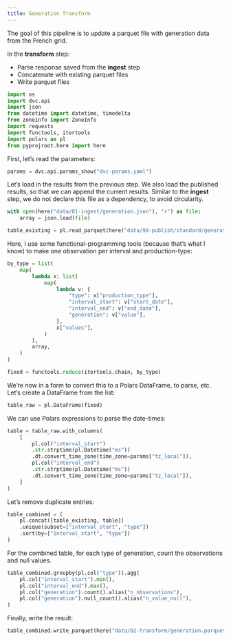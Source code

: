 ```yaml
---
title: Generation Transform
---
```


The goal of this pipeline is to update a parquet file with generation data from the French grid.

In the **transform** step:

- Parse response saved from the **ingest** step
- Concatenate with existing parquet files
- Write parquet files

```python
import os
import dvc.api
import json
from datetime import datetime, timedelta
from zoneinfo import ZoneInfo
import requests
import functools, itertools
import polars as pl
from pyprojroot.here import here

```

First, let's read the parameters:

```python
params = dvc.api.params_show("dvc-params.yaml")
```

Let's load in the results from the previous step. 
We also load the published results, so that we can append the current results.
Similar to the **ingest** step, we do not declare this file as a dependency, to avoid circularity.

```python
with open(here("data/01-ingest/generation.json"), "r") as file:
    array = json.load(file)

table_existing = pl.read_parquet(here("data/99-publish/standard/generation.parquet"))
```

Here, I use some functional-programming tools (because that's what I know) to make one observation per interval and production-type:

```python
by_type = list(
    map(
        lambda x: list(
            map(
                lambda v: {
                    "type": x["production_type"],
                    "interval_start": v["start_date"],
                    "interval_end": v["end_date"],
                    "generation": v["value"],
                },
                x["values"],
            )
        ),
        array,
    )
)

fixed = functools.reduce(itertools.chain, by_type)
```

We're now in a form to convert this to a Polars DataFrame, to parse, etc.
Let's create a DataFrame from the list:

```python
table_raw = pl.DataFrame(fixed)
```

We can use Polars expressions to parse the date-times:

```python
table = table_raw.with_columns(
    [
        pl.col("interval_start")
        .str.strptime(pl.Datetime("ms"))
        .dt.convert_time_zone(time_zone=params["tz_local"]),
        pl.col("interval_end")
        .str.strptime(pl.Datetime("ms"))
        .dt.convert_time_zone(time_zone=params["tz_local"]),
    ]
)
```

Let's remove duplicate entries:

```python
table_combined = (
    pl.concat([table_existing, table])
    .unique(subset=["interval_start", "type"])
    .sort(by=["interval_start", "type"])
)
```


For the combined table, for each type of generation, count the observations and null values.

```python
table_combined.groupby(pl.col("type")).agg(
    pl.col("interval_start").min(),
    pl.col("interval_end").max(),
    pl.col("generation").count().alias("n_observations"),
    pl.col("generation").null_count().alias("n_value_null"),
)
```

Finally, write the result:

```python
table_combined.write_parquet(here("data/02-transform/generation.parquet"))
```




